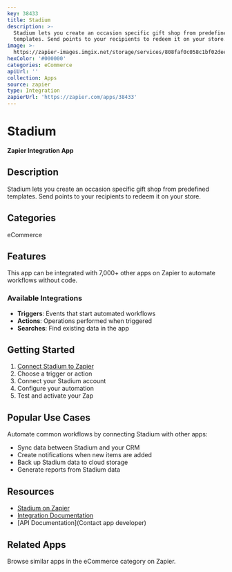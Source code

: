 ```yaml
---
key: 38433
title: Stadium
description: >-
  Stadium lets you create an occasion specific gift shop from predefined
  templates. Send points to your recipients to redeem it on your store.
image: >-
  https://zapier-images.imgix.net/storage/services/808faf0c058c1bf02dee9ffd01b7adf6.png?auto=format%2Ccompress&ixlib=python-3.0.0&q=50
hexColor: '#000000'
categories: eCommerce
apiUrl: ''
collection: Apps
source: zapier
type: Integration
zapierUrl: 'https://zapier.com/apps/38433'
---
```

# Stadium

**Zapier Integration App**

## Description

Stadium lets you create an occasion specific gift shop from predefined templates. Send points to your recipients to redeem it on your store.

## Categories

eCommerce

## Features

This app can be integrated with 7,000+ other apps on Zapier to automate workflows without code.

### Available Integrations

- **Triggers**: Events that start automated workflows
- **Actions**: Operations performed when triggered
- **Searches**: Find existing data in the app

## Getting Started

1. [Connect Stadium to Zapier](https://zapier.com/apps/38433)
2. Choose a trigger or action
3. Connect your Stadium account
4. Configure your automation
5. Test and activate your Zap

## Popular Use Cases

Automate common workflows by connecting Stadium with other apps:

- Sync data between Stadium and your CRM
- Create notifications when new items are added
- Back up Stadium data to cloud storage
- Generate reports from Stadium data

## Resources

- [Stadium on Zapier](https://zapier.com/apps/38433)
- [Integration Documentation](https://zapier.com/apps/38433/integrations)
- [API Documentation](Contact app developer)

## Related Apps

Browse similar apps in the eCommerce category on Zapier.
